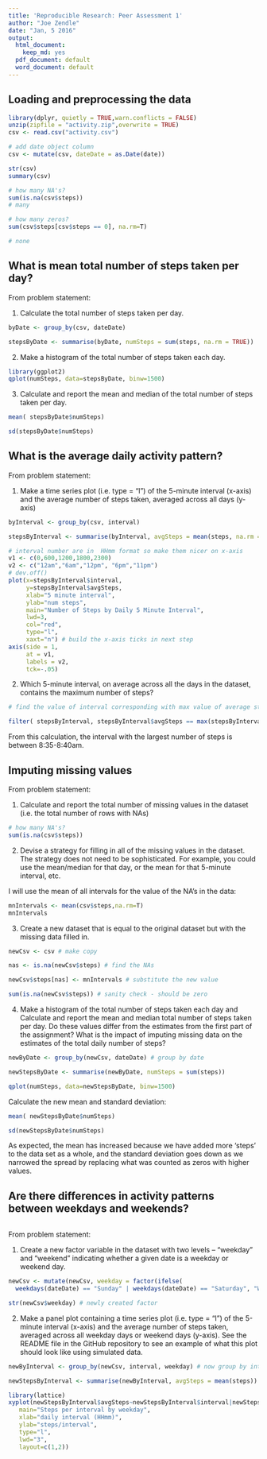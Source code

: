 ```yaml
---
title: 'Reproducible Research: Peer Assessment 1'
author: "Joe Zendle"
date: "Jan, 5 2016"
output:
  html_document:
    keep_md: yes
  pdf_document: default
  word_document: default
---
```



## Loading and preprocessing the data

```r

library(dplyr, quietly = TRUE,warn.conflicts = FALSE)
unzip(zipfile = "activity.zip",overwrite = TRUE)
csv <- read.csv("activity.csv")

# add date object column
csv <- mutate(csv, dateDate = as.Date(date))

str(csv)
summary(csv)

# how many NA's?
sum(is.na(csv$steps))
# many

# how many zeros?
sum(csv$steps[csv$steps == 0], na.rm=T)

# none

```
## What is mean total number of steps taken per day?

From problem statement:

1) Calculate the total number of steps taken per day.

```r
byDate <- group_by(csv, dateDate)

stepsByDate <- summarise(byDate, numSteps = sum(steps, na.rm = TRUE))
```

2) Make a histogram of the total number of steps taken each day.

```r
library(ggplot2)
qplot(numSteps, data=stepsByDate, binw=1500)

```

3) Calculate and report the mean and median of the total number of steps taken per day.

```r
mean( stepsByDate$numSteps)

sd(stepsByDate$numSteps) 

```

## What is the average daily activity pattern?

From problem statement:

1) Make a time series plot (i.e. type = "l") of the 5-minute interval (x-axis) and the average number of steps taken, averaged across all days (y-axis)
```r
byInterval <- group_by(csv, interval)

stepsByInterval <- summarise(byInterval, avgSteps = mean(steps, na.rm = TRUE))

# interval number are in  HHmm format so make them nicer on x-axis
v1 <- c(0,600,1200,1800,2300)
v2 <- c("12am","6am","12pm", "6pm","11pm")
# dev.off()
plot(x=stepsByInterval$interval,
     y=stepsByInterval$avgSteps,
     xlab="5 minute interval",
     ylab="num steps",
     main="Number of Steps by Daily 5 Minute Interval",
     lwd=3,
     col="red",
     type="l",
     xaxt="n") # build the x-axis ticks in next step
axis(side = 1, 
     at = v1, 
     labels = v2,
     tck=-.05)

```

2) Which 5-minute interval, on average across all the days in the dataset, contains the maximum number of steps?

```r

# find the value of interval corresponding with max value of average steps

filter( stepsByInterval, stepsByInterval$avgSteps == max(stepsByInterval$avgSteps))$int
```

From this calculation, the interval with the largest number of steps is between 8:35-8:40am.

## Imputing missing values

From problem statement:

1) Calculate and report the total number of missing values in the dataset (i.e. the total number of rows with NAs)
```r
# how many NA's?
sum(is.na(csv$steps))
```

2) Devise a strategy for filling in all of the missing values in the dataset. The strategy does not need to be sophisticated. For example, you could use the mean/median for that day, or the mean for that 5-minute interval, etc.

I will use the mean of all intervals for the value of the NA's in the data:
```r
mnIntervals <- mean(csv$steps,na.rm=T)
mnIntervals
```

3) Create a new dataset that is equal to the original dataset but with the missing data filled in.

```r
newCsv <- csv # make copy

nas <- is.na(newCsv$steps) # find the NAs

newCsv$steps[nas] <- mnIntervals # substitute the new value

sum(is.na(newCsv$steps)) # sanity check - should be zero

```

4) Make a histogram of the total number of steps taken each day and Calculate and report the mean and median total number of steps taken per day. Do these values differ from the estimates from the first part of the assignment? What is the impact of imputing missing data on the estimates of the total daily number of steps?

```r

newByDate <- group_by(newCsv, dateDate) # group by date

newStepsByDate <- summarise(newByDate, numSteps = sum(steps))

qplot(numSteps, data=newStepsByDate, binw=1500)

```

Calculate the new mean and standard deviation:

```r
mean( newStepsByDate$numSteps)

sd(newStepsByDate$numSteps) 

```

As expected, the mean has increased because we have added more 'steps' to the data set as a whole, and the standard deviation goes down as we narrowed the spread by replacing what was counted as zeros with higher values.

## Are there differences in activity patterns between weekdays and weekends?

```r
```

From problem statement: 

1) Create a new factor variable in the dataset with two levels – “weekday” and “weekend” indicating whether a given date is a weekday or weekend day.

```r

newCsv <- mutate(newCsv, weekday = factor(ifelse( 
  weekdays(dateDate) == "Sunday" | weekdays(dateDate) == "Saturday", "Weekend", "Weekday")))

str(newCsv$weekday) # newly created factor
```

2) Make a panel plot containing a time series plot (i.e. type = "l") of the 5-minute interval (x-axis) and the average number of steps taken, averaged across all weekday days or weekend days (y-axis). See the README file in the GitHub repository to see an example of what this plot should look like using simulated data.

```r
newByInterval <- group_by(newCsv, interval, weekday) # now group by interval and new weekday factor

newStepsByInterval <- summarise(newByInterval, avgSteps = mean(steps)) # this gives us 3 variables

library(lattice)
xyplot(newStepsByInterval$avgSteps~newStepsByInterval$interval|newStepsByInterval$weekday,
   main="Steps per interval by weekday", 
   xlab="daily interval (HHmm)",
   ylab="steps/interval",
   type="l",
   lwd="3",
   layout=c(1,2))


```